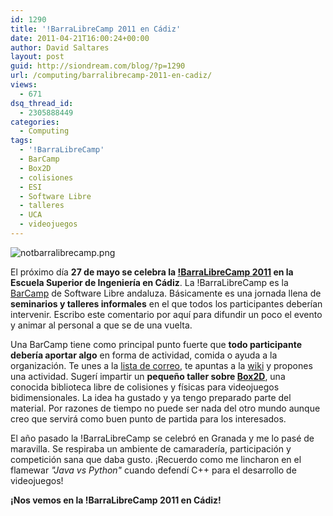 ```yaml
---
id: 1290
title: '!BarraLibreCamp 2011 en Cádiz'
date: 2011-04-21T16:00:24+00:00
author: David Saltares
layout: post
guid: http://siondream.com/blog/?p=1290
url: /computing/barralibrecamp-2011-en-cadiz/
views:
  - 671
dsq_thread_id:
  - 2305888449
categories:
  - Computing
tags:
  - '!BarraLibreCamp'
  - BarCamp
  - Box2D
  - colisiones
  - ESI
  - Software Libre
  - talleres
  - UCA
  - videojuegos
---
```


![notbarralibrecamp.png](/img/wp/notbarralibrecamp.webp)

El próximo día **27 de mayo se celebra la [!BarraLibreCamp 2011](http://osl.uca.es/node/1171) en la Escuela Superior de Ingeniería en Cádiz**. La !BarraLibreCamp es la [BarCamp](http://es.wikipedia.org/wiki/BarCamp) de Software Libre andaluza. Básicamente es una jornada llena de **seminarios y talleres informales** en el que todos los participantes deberían intervenir. Escribo este comentario por aquí para difundir un poco el evento y animar al personal a que se de una vuelta.

Una BarCamp tiene como principal punto fuerte que **todo participante debería aportar algo** en forma de actividad, comida o ayuda a la organización. Te unes a la [lista de correo](https://groups.google.com/group/notbarralibrecamp), te apuntas a la [wiki](http://osl.uca.es/wikiosluca/doku.php?id=notbarralibrecamp) y propones una actividad. Sugerí impartir un **pequeño taller sobre [Box2D](http://www.box2d.org/)**, una conocida biblioteca libre de colisiones y físicas para videojuegos bidimensionales. La idea ha gustado y ya tengo preparado parte del material. Por razones de tiempo no puede ser nada del otro mundo aunque creo que servirá como buen punto de partida para los interesados.

El año pasado la !BarraLibreCamp se celebró en Granada y me lo pasé de maravilla. Se respiraba un ambiente de camaradería, participación y competición sana que daba gusto. ¡Recuerdo como me lincharon en el flamewar _"Java vs Python"_ cuando defendí C++ para el desarrollo de videojuegos!

**¡Nos vemos en la !BarraLibreCamp 2011 en Cádiz!**
